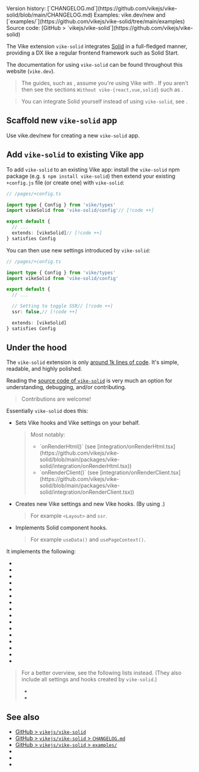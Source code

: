 
<PageHeader>
Version history: [`CHANGELOG.md`](https://github.com/vikejs/vike-solid/blob/main/CHANGELOG.md)  
Examples: <Link href="/new">vike.dev/new</Link> and [`examples/`](https://github.com/vikejs/vike-solid/tree/main/examples)  
Source code: [GitHub > `vikejs/vike-solid`](https://github.com/vikejs/vike-solid)  
</PageHeader>

The <Link href="/extensions">Vike extension</Link> `vike-solid` integrates [Solid](https://solidjs.com) in a full-fledged manner, providing a DX like a regular frontend framework such as Solid Start.

The documentation for using `vike-solid` can be found throughout this website (`vike.dev`).

> The guides, such as <Link href="/data-fetching" />, assume you're using Vike with <UiFrameworkExtension name noLink comma />. If you aren't then see the sections `Without vike-{react,vue,solid}` such as <Link href="/useData#without-vike-react-vue-solid" />.

> You can integrate Solid yourself instead of using `vike-solid`, see <Link href="/solid#custom-integration" />.


## Scaffold new `vike-solid` app

Use <Link href="/new">vike.dev/new</Link> for creating a new `vike-solid` app.


## Add `vike-solid` to existing Vike app

To add `vike-solid` to an existing Vike app: install the `vike-solid` npm package (e.g. `$ npm install vike-solid`) then extend your existing `+config.js` file (or create one) with `vike-solid`:

```ts
// /pages/+config.ts

import type { Config } from 'vike/types'
import vikeSolid from 'vike-solid/config'// [!code ++]

export default {
  // ...
  extends: [vikeSolid]// [!code ++]
} satisfies Config
```

You can then use <Link href="#under-the-hood">new settings introduced by `vike-solid`</Link>:

```ts
// /pages/+config.ts

import type { Config } from 'vike/types'
import vikeSolid from 'vike-solid/config'

export default {
  // ...

  // Setting to toggle SSR// [!code ++]
  ssr: false,// [!code ++]

  extends: [vikeSolid]
} satisfies Config
```


## Under the hood

The `vike-solid` extension is only [around 1k lines of code](https://gist.github.com/brillout/e2134686d682e9a450e10e95f1ff570b).
It's simple, readable, and highly polished.

Reading the [source code of `vike-solid`](https://github.com/vikejs/vike-solid) is very much an option for understanding, debugging, and/or contributing.

> Contributions are welcome!

Essentially `vike-solid` does this:
- Sets <Link href="/hooks">Vike hooks</Link> and <Link href="/settings">Vike settings</Link> on your behalf.
  > Most notably:
  > - <Link href="/onRenderHtml">`onRenderHtml()`</Link>
  >   (see [integration/onRenderHtml.tsx](https://github.com/vikejs/vike-solid/blob/main/packages/vike-solid/integration/onRenderHtml.tsx))
  > - <Link href="/onRenderClient">`onRenderClient()`</Link>
  >   (see [integration/onRenderClient.tsx](https://github.com/vikejs/vike-solid/blob/main/packages/vike-solid/integration/onRenderClient.tsx))
- Creates new Vike settings and new Vike hooks. (By using <Link href="/meta" />.)
  > For example <Link href="/Layout">`<Layout>`</Link> and <Link href="/ssr">`ssr`</Link>.
- Implements Solid component hooks.
  > For example <Link href="/useData">`useData()`</Link> and <Link href="/usePageContext">`usePageContext()`</Link>.

It implements the following:

- <Link noBreadcrumb href="/useData" />
- <Link noBreadcrumb href="/usePageContext" />
- <Link noBreadcrumb href="/Layout" />
- <Link noBreadcrumb href="/ssr" />
- <Link noBreadcrumb href="/stream" />
- <Link noBreadcrumb href="/clientOnly" />
- <Link noBreadcrumb href="/onAfterRenderClient" />
- <Link noBreadcrumb href="/Head" />
- <Link noBreadcrumb href="/title" />
- <Link noBreadcrumb href="/description" />
- <Link noBreadcrumb href="/image" />
- <Link noBreadcrumb href="/favicon" />
- <Link noBreadcrumb href="/viewport" />
- <Link noBreadcrumb href="/lang" />
- <Link noBreadcrumb href="/htmlAttributes" />
- <Link noBreadcrumb href="/bodyAttributes" />

> For a better overview, see the following lists instead. (They also include all settings and hooks created by `vike-solid`.)
> - <Link href="/settings" />
> - <Link href="/hooks" />


## See also

- [GitHub > `vikejs/vike-solid`](https://github.com/vikejs/vike-solid)
- [GitHub > `vikejs/vike-solid` > `CHANGELOG.md`](https://github.com/vikejs/vike-solid/blob/main/CHANGELOG.md)
- [GitHub > `vikejs/vike-solid` > `examples/`](https://github.com/vikejs/vike-solid/tree/main/examples)
- <Link href="/solid" />
- <Link href="/vike-react" />
- <Link href="/vike-vue" />
